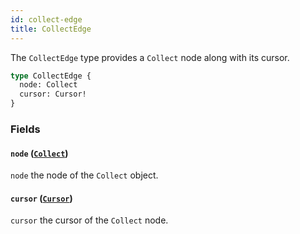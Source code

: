 ```yaml
---
id: collect-edge
title: CollectEdge
---
```



The `CollectEdge` type provides a `Collect` node along with its cursor.

```graphql
type CollectEdge {
  node: Collect
  cursor: Cursor!
}
```


### Fields

#### `node` ([`Collect`](/cyberconnect/reference/objects/collect))

`node` the node of the `Collect` object.


#### `cursor` ([`Cursor`](/cyberconnect/reference/scalars/cursor))

`cursor` the cursor of the `Collect` node.




